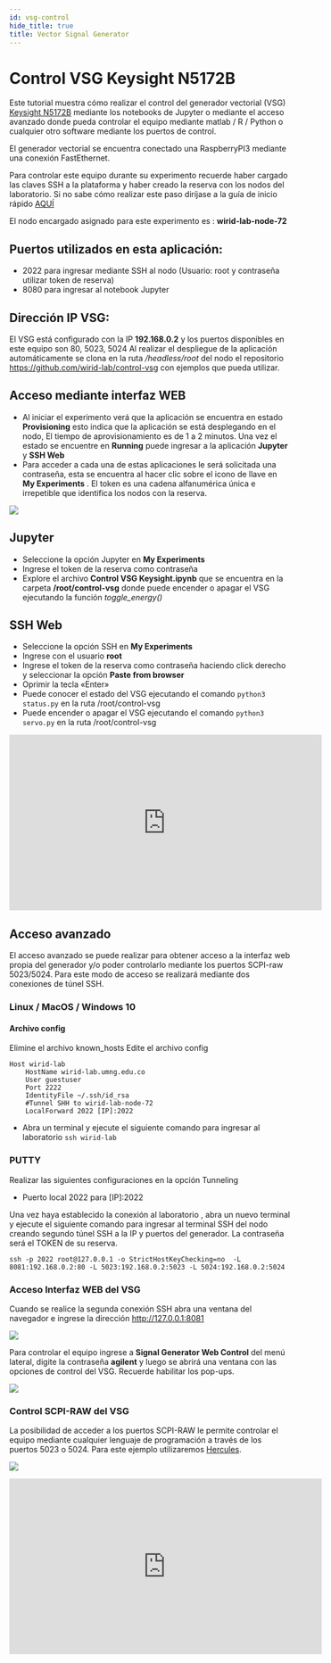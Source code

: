 ```yaml
---
id: vsg-control
hide_title: true
title: Vector Signal Generator
---
```


# Control VSG Keysight N5172B


Este tutorial muestra cómo realizar el control del generador vectorial (VSG)  [Keysight N5172B](https://gissic.umng.edu.co/wirid-lab/es/vsg-keysight-n5172b-exg/)  mediante los notebooks de Jupyter o mediante el acceso avanzado donde pueda controlar el equipo mediante matlab / R / Python o cualquier otro software mediante los puertos de control. 

El generador vectorial se encuentra conectado una RaspberryPI3 mediante una conexión FastEthernet.

Para controlar este equipo durante su experimento recuerde haber cargado las claves SSH a la plataforma  y haber creado la reserva con los nodos  del laboratorio. Si no sabe cómo realizar este paso diríjase a la guía de inicio rápido [AQUÍ](./../started.mdx)

El nodo encargado asignado para este experimento es : **wirid-lab-node-72** 

## Puertos utilizados en esta aplicación:

- 2022 para ingresar mediante SSH al nodo (Usuario: root  y contraseña utilizar token de reserva)
- 8080 para ingresar al notebook Jupyter

## Dirección IP VSG:

El VSG está configurado con la IP  **192.168.0.2**  y los puertos disponibles en este equipo son 80, 5023, 5024
Al realizar el despliegue de la aplicación automáticamente se clona en la ruta  */headless/root* del nodo el repositorio https://github.com/wirid-lab/control-vsg con ejemplos que pueda utilizar.

## Acceso mediante interfaz WEB
- Al iniciar el experimento verá que la aplicación se encuentra en estado **Provisioning** esto indica que la aplicación se está desplegando en el nodo, El tiempo de aprovisionamiento es de 1 a 2 minutos.  Una vez el estado se encuentre en **Running** puede ingresar a la aplicación **Jupyter** y **SSH Web**
- Para acceder a cada una de estas aplicaciones le será solicitada una contraseña,  esta se  encuentra al hacer clic sobre el icono de llave en **My Experiments** . El token es una cadena alfanumérica única e irrepetible que identifica los nodos con la reserva.

![](./img/vsg/token-gnuradio.png)


## Jupyter
- Seleccione la opción Jupyter en **My Experiments**
- Ingrese el token de la reserva como contraseña
- Explore el archivo **Control VSG Keysight.ipynb** que se encuentra en la carpeta **/root/control-vsg** donde puede encender o apagar  el VSG ejecutando la función *toggle_energy()*

## SSH Web
- Seleccione la opción SSH en **My Experiments**
- Ingrese con el usuario **root**
- Ingrese el token de la reserva como contraseña haciendo click derecho y seleccionar la opción **Paste from browser**
- Oprimir la tecla «Enter»
- Puede conocer el estado del VSG ejecutando el comando  ```python3 status.py``` en la ruta  /root/control-vsg 
- Puede encender o apagar el VSG ejecutando el comando ```python3 servo.py``` en la ruta  /root/control-vsg 


<iframe width="560" height="315" src="https://www.youtube-nocookie.com/embed/eTYV6k2-9VA" frameborder="0" allow="accelerometer; autoplay; clipboard-write; encrypted-media; gyroscope; picture-in-picture" allowfullscreen></iframe>


## Acceso avanzado

El acceso avanzado se puede realizar para obtener acceso a la interfaz web  propia del generador y/o poder controlarlo mediante los puertos SCPI-raw 5023/5024. Para este modo de acceso se realizará mediante dos conexiones de túnel SSH.

### Linux / MacOS / Windows 10

#### Archivo config
Elimine el archivo known_hosts Edite el archivo config

```
Host wirid-lab
    HostName wirid-lab.umng.edu.co
    User guestuser
    Port 2222
    IdentityFile ~/.ssh/id_rsa
    #Tunnel SHH to wirid-lab-node-72
    LocalForward 2022 [IP]:2022  
```
- Abra un terminal y ejecute el siguiente comando para ingresar al laboratorio ```ssh wirid-lab```


### PUTTY
Realizar las siguientes configuraciones en la opción Tunneling
- Puerto local 2022 para [IP]:2022

Una vez haya establecido la conexión al laboratorio , abra un nuevo terminal y ejecute el siguiente comando para ingresar al terminal SSH del nodo creando segundo túnel SSH a la IP y puertos del generador.  La contraseña será el TOKEN de su reserva.

```ssh -p 2022 root@127.0.0.1 -o StrictHostKeyChecking=no  -L 8081:192.168.0.2:80 -L 5023:192.168.0.2:5023 -L 5024:192.168.0.2:5024```

### Acceso Interfaz WEB del VSG
Cuando se realice la segunda conexión SSH abra una ventana del navegador e ingrese la dirección http://127.0.0.1:8081 

![](./img/vsg/tunnel_1.png)

Para controlar el equipo ingrese a **Signal Generator Web Control** del menú lateral, digite la contraseña **agilent** y luego se abrirá una ventana con las opciones de control del VSG. Recuerde habilitar los pop-ups.

![](./img/vsg/tunnel_2.png)



### Control SCPI-RAW del VSG
La posibilidad de acceder a los puertos SCPI-RAW le permite controlar el equipo mediante cualquier lenguaje de programación a través de los puertos 5023 o 5024.  Para este ejemplo utilizaremos [Hercules](https://www.hw-group.com/software/hercules-setup-utility).



![](./img/vsg/tunnel_3.png)
 

<iframe width="560" height="315" src="https://www.youtube-nocookie.com/embed/Ua0UIawQDUw" frameborder="0" allow="accelerometer; autoplay; clipboard-write; encrypted-media; gyroscope; picture-in-picture" allowfullscreen></iframe>

 